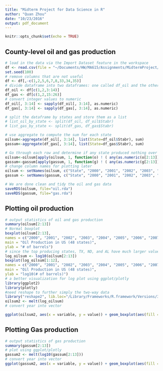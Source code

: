 ```yaml
---
title: "Midterm Project for Data Science in R"
author: "Quan Zhou"
date: "10/23/2016"
output: pdf_document
---
```


```r
knitr::opts_chunk$set(echo = TRUE)
```

## County-level oil and gas production
```r
# load in the data via the Import Dataset feature in the workspace
df <- read.csv(file = "~/Documents/HW/MA615/Assignments/MidtermProject/oilgascounty.csv")
set.seed(100)
# remove columns that are not useful
df <- df[,-c(1,2,5,6,7,8,33,34,35)]
# divide dataframe into two dataframes: one called df_oil and the other df_gas
df_oil <- df[c(1,2,3:14)]
df_gas <- df[c(1,2,15:26)]
# convert integer values to numeric
df_oil[, 3:14] <- sapply(df_oil[, 3:14], as.numeric)
df_gas[, 3:14] <- sapply(df_gas[, 3:14], as.numeric)

# split the dataframe by states and store them as a list
# list_oil_by_state <- split(df_oil, df_oil$Stabr)
# list_gas_by_state <- split(df_gas, df_gas$Stabr)

# use aggregate to compute the sum for each state
oilsum<-aggregate(df_oil[, 3:14], list(State=df_oil$Stabr), sum)
gassum<-aggregate(df_gas[, 3:14], list(State=df_gas$Stabr), sum)

# Go through each row and determine if any state produced nothing over 12 years
oilsum<-oilsum[apply(oilsum, 1, function(o) ! ( any(as.numeric(o[2:13])==0))),]
gassum<-gassum[apply(gassum, 1, function(g) ! ( any(as.numeric(g[2:13])==0))),]
# change column names for plotting later
oilsum <- setNames(oilsum, c("State", "2000", "2001", "2002", "2003", "2004", "2005", "2006", "2007", "2008", "2009", "2010", "2011"))
gassum <- setNames(gassum, c("State", "2000", "2001", "2002", "2003", "2004", "2005", "2006", "2007", "2008", "2009","2010", "2011"))

# We are done clean and tidy the oil and gas data
saveRDS(oilsum, file="oil.rda")
saveRDS(gassum, file="gas.rda")
```

## Plotting oil production
```r
# output statistics of oil and gas production
summary(oilsum[2:13])
# Normal boxplot
boxplot(oilsum[2:13],
names = c("2000", "2001", "2002", "2003", "2004", "2005", "2006", "2007", "2008", "2009","2010", "2011"),
main = "Oil Production in US (48 states)",
ylab = "# of barrels")
# since the top producing states, TX, ND, and AL have much larger values, we use log
log_oilsum <- log10(oilsum[2:13])
boxplot(log_oilsum[1:12],
names = c("2000", "2001", "2002", "2003", "2004", "2005", "2006", "2007", "2008", "2009","2010", "2011"),
main = "Oil Production in US (48 states)",
ylab = "log10(# of barrels)")
# a better visualization for log plot using ggplot/plotly
library(ggplot2)
library(plotly)
#need reshape to further simply the two-way data
library("reshape2", lib.loc="/Library/Frameworks/R.framework/Versions/3.3/Resources/library")
oilsum2 <- melt(log_oilsum)
# convert year into vector

ggplot(oilsum2, aes(x = variable, y = value)) + geom_boxplot(aes(fill = variable)) + xlab("Year")+ylab("log10(# of barrels)") + ggtitle("Oil Production in US (48 states)")

```
## Plotting Gas production
```r
# output statistics of gas production
summary(gassum[2:13])
# plot using ggplot/plotly
gassum2 <- melt(log10(gassum[2:13]))
# convert year into vector
ggplot(gassum2, aes(x = variable, y = value)) + geom_boxplot(aes(fill = variable)) + xlab("Year") + ylab("log10(thousand cubic feet)") + ggtitle("Gas Production in US (48 states)")

```
